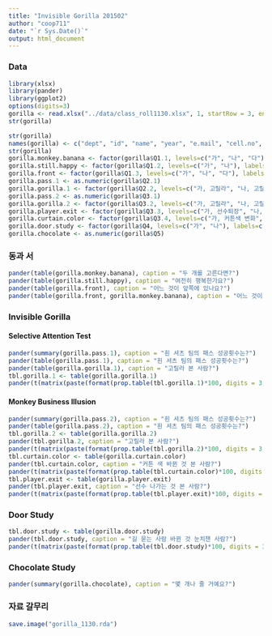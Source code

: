 ```yaml
---
title: "Invisible Gorilla 201502"
author: "coop711"
date: "`r Sys.Date()`"
output: html_document
---
```


### Data

```r
library(xlsx)
library(pander)
library(ggplot2)
options(digits=3)
gorilla <- read.xlsx("../data/class_roll1130.xlsx", 1, startRow = 3, endRow = 70, header = FALSE, colIndex = c(3:7, 9:20))
str(gorilla)
```


```r
str(gorilla)
names(gorilla) <- c("dept", "id", "name", "year", "e.mail", "cell.no", "Q1.1", "Q1.2", "Q1.3", "Q2.1", "Q2.2", "Q3.1", "Q3.2", "Q3.3", "Q3.4", "Q4", "Q5")
str(gorilla)
gorilla.monkey.banana <- factor(gorilla$Q1.1, levels=c("가", "나", "다"), labels=c("원숭이와 바나나", "원숭이와 팬더", "팬더와 바나나"))
gorilla.still.happy <- factor(gorilla$Q1.2, levels=c("가", "나"), labels=c("행복해보인다", "행복해보이지 않는다"))
gorilla.front <- factor(gorilla$Q1.3, levels=c("가", "나", "다"), labels=c("가장작은 비행접시", "중간크기 비행접시", "가장큰 비행접시"))
gorilla.pass.1 <- as.numeric(gorilla$Q2.1)
gorilla.gorilla.1 <- factor(gorilla$Q2.2, levels=c("가, 고릴라", "나, 고릴라"), labels=c("보았다", "못 보았다"))
gorilla.pass.2 <- as.numeric(gorilla$Q3.1)
gorilla.gorilla.2 <- factor(gorilla$Q3.2, levels=c("가, 고릴라", "나, 고릴라"), labels=c("보았다", "못 보았다"))
gorilla.player.exit <- factor(gorilla$Q3.3, levels=c("가, 선수퇴장", "나, 선수퇴장"), labels=c("보았다", "못 보았다"))
gorilla.curtain.color <- factor(gorilla$Q3.4, levels=c("가, 커튼색 변화", "나, 커튼색 변화"), labels=c("보았다", "못 보았다"))
gorilla.door.study <- factor(gorilla$Q4, levels=c("가", "나"), labels=c("네", "아니오"))
gorilla.chocolate <- as.numeric(gorilla$Q5)
```

### 동과 서

```r
pander(table(gorilla.monkey.banana), caption = "두 개를 고른다면?")
pander(table(gorilla.still.happy), caption = "여전히 행복한가요?")
pander(table(gorilla.front), caption = "어느 것이 앞쪽에 있나요?")
pander(table(gorilla.front, gorilla.monkey.banana), caption = "어느 것이 앞에 있는지와 두 개를 고른다면")
```

### Invisible Gorilla

#### Selective Attention Test

```r
pander(summary(gorilla.pass.1), caption = "흰 셔츠 팀의 패스 성공횟수는?")
pander(table(gorilla.pass.1), caption = "흰 셔츠 팀의 패스 성공횟수는?")
pander(table(gorilla.gorilla.1), caption = "고릴라 본 사람?")
tbl.gorilla.1 <- table(gorilla.gorilla.1)
pander(t(matrix(paste(format(prop.table(tbl.gorilla.1)*100, digits = 3, nsmall = 1), "%", sep = ""), nrow = dim(tbl.gorilla.1)[1], dimnames = dimnames(tbl.gorilla.1))))
```

#### Monkey Business Illusion

```r
pander(summary(gorilla.pass.2), caption = "흰 셔츠 팀의 패스 성공횟수는?")
pander(table(gorilla.pass.2), caption = "흰 셔츠 팀의 패스 성공횟수는?")
tbl.gorilla.2 <- table(gorilla.gorilla.2)
pander(tbl.gorilla.2, caption = "고릴라 본 사람?")
pander(t(matrix(paste(format(prop.table(tbl.gorilla.2)*100, digits = 3, nsmall = 1), "%", sep = ""), nrow = dim(tbl.gorilla.2)[1], dimnames = dimnames(tbl.gorilla.2))))
tbl.curtain.color <- table(gorilla.curtain.color)
pander(tbl.curtain.color, caption = "커튼 색 바뀐 것 본 사람?")
pander(t(matrix(paste(format(prop.table(tbl.curtain.color)*100, digits = 3, nsmall = 1), "%", sep = ""), nrow = dim(tbl.curtain.color)[1], dimnames = dimnames(tbl.curtain.color))))
tbl.player.exit <- table(gorilla.player.exit)
pander(tbl.player.exit, caption = "선수 나가는 것 본 사람?")
pander(t(matrix(paste(format(prop.table(tbl.player.exit)*100, digits = 3, nsmall = 1), "%", sep = ""), nrow = dim(tbl.player.exit)[1], dimnames = dimnames(tbl.player.exit))))
```

### Door Study

```r
tbl.door.study <- table(gorilla.door.study)
pander(tbl.door.study, caption = "길 묻는 사람 바뀐 것 눈치챈 사람?")
pander(t(matrix(paste(format(prop.table(tbl.door.study)*100, digits = 3, nsmall = 1), "%", sep = ""), nrow = dim(tbl.door.study)[1], dimnames = dimnames(tbl.door.study))))
```

### Chocolate Study

```r
pander(summary(gorilla.chocolate), caption = "몇 개나 줄 거예요?")
```


### 자료 갈무리

```r
save.image("gorilla_1130.rda")
```
